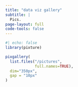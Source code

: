 ```yaml
---
title: "data viz gallery"
subtitle: |
  Pics.
page-layout: full
code-tools: false
---
```


::: {.column-screen}

```r
#| echo: false
library(pixture)

pixgallery(
  list.files("/pictures", 
             full.names=TRUE),
  dim="350px",
  gap = "10px"
)
```

:::
